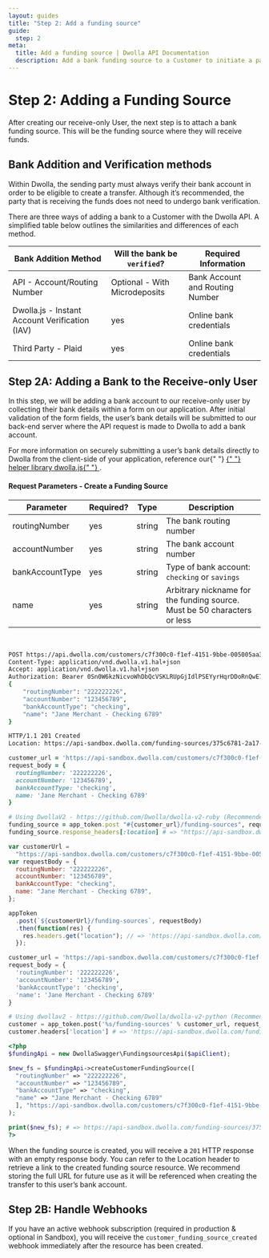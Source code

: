```yaml
---
layout: guides
title: "Step 2: Add a funding source"
guide:
  step: 2
meta:
  title: Add a funding source | Dwolla API Documentation
  description: Add a bank funding source to a Customer to initiate a pay-out transfer.
---
```



# Step 2: Adding a Funding Source

After creating our receive-only User, the next step is to attach a bank funding source. This will be the funding source where they will receive funds.

## Bank Addition and Verification methods

Within Dwolla, the sending party must always verify their bank account in order to be eligible to create a transfer. Although it’s recommended, the party that is receiving the funds does not need to undergo bank verification.

There are three ways of adding a bank to a Customer with the Dwolla API. A simplified table below outlines the similarities and differences of each method.

| Bank Addition Method                           | Will the bank be `verified`?  | Required Information            |
| ---------------------------------------------- | ----------------------------- | ------------------------------- |
| API - Account/Routing Number                   | Optional - With Microdeposits | Bank Account and Routing Number |
| Dwolla.js - Instant Account Verification (IAV) | yes                           | Online bank credentials         |
| Third Party - Plaid                            | yes                           | Online bank credentials         |

## Step 2A: Adding a Bank to the Receive-only User

In this step, we will be adding a bank account to our receive-only user by collecting their bank details within a form on our application. After initial validation of the form fields, the user’s bank details will be submitted to our back-end server where the API request is made to Dwolla to add a bank account.

<AlertBar variation="info">
  For more information on securely submitting a user’s bank details directly to
  Dwolla from the client-side of your application, reference our{" "}
  <a href="/resources/dwolla-js/add-a-bank-account.html">
    {" "}
    helper library dwolla.js{" "}
  </a>
  .
</AlertBar>

#### Request Parameters - Create a Funding Source

| Parameter       | Required? | Type   | Description                                                              |
| --------------- | --------- | ------ | ------------------------------------------------------------------------ |
| routingNumber   | yes       | string | The bank routing number                                                  |
| accountNumber   | yes       | string | The bank account number                                                  |
| bankAccountType | yes       | string | Type of bank account: `checking` or `savings`                            |
| name            | yes       | string | Arbitrary nickname for the funding source. Must be 50 characters or less |

<br />

```bash
POST https://api.dwolla.com/customers/c7f300c0-f1ef-4151-9bbe-005005aa3747/funding-sources
Content-Type: application/vnd.dwolla.v1.hal+json
Accept: application/vnd.dwolla.v1.hal+json
Authorization: Bearer 0Sn0W6kzNicvoWhDbQcVSKLRUpGjIdlPSEYyrHqrDDoRnQwE7Q
{
    "routingNumber": "222222226",
    "accountNumber": "123456789",
    "bankAccountType": "checking",
    "name": "Jane Merchant - Checking 6789"
}

HTTP/1.1 201 Created
Location: https://api-sandbox.dwolla.com/funding-sources/375c6781-2a17-476c-84f7-db7d2f6ffb31

```

```ruby
customer_url = 'https://api-sandbox.dwolla.com/customers/c7f300c0-f1ef-4151-9bbe-005005aa3747'
request_body = {
  routingNumber: '222222226',
  accountNumber: '123456789',
  bankAccountType: 'checking',
  name: 'Jane Merchant - Checking 6789'
}

# Using DwollaV2 - https://github.com/Dwolla/dwolla-v2-ruby (Recommended)
funding_source = app_token.post "#{customer_url}/funding-sources", request_body
funding_source.response_headers[:location] # => "https://api-sandbox.dwolla.com/funding-sources/375c6781-2a17-476c-84f7-db7d2f6ffb31"
```

```javascript
var customerUrl =
  "https://api-sandbox.dwolla.com/customers/c7f300c0-f1ef-4151-9bbe-005005aa3747";
var requestBody = {
  routingNumber: "222222226",
  accountNumber: "123456789",
  bankAccountType: "checking",
  name: "Jane Merchant - Checking 6789",
};

appToken
  .post(`${customerUrl}/funding-sources`, requestBody)
  .then(function(res) {
    res.headers.get("location"); // => 'https://api-sandbox.dwolla.com/funding-sources/375c6781-2a17-476c-84f7-db7d2f6ffb31'
  });
```

```python
customer_url = 'https://api-sandbox.dwolla.com/customers/c7f300c0-f1ef-4151-9bbe-005005aa3747'
request_body = {
  'routingNumber': '222222226',
  'accountNumber': '123456789',
  'bankAccountType': 'checking',
  'name': 'Jane Merchant - Checking 6789'
}

# Using dwollav2 - https://github.com/Dwolla/dwolla-v2-python (Recommended)
customer = app_token.post('%s/funding-sources' % customer_url, request_body)
customer.headers['location'] # => 'https://api-sandbox.dwolla.com/funding-sources/375c6781-2a17-476c-84f7-db7d2f6ffb31'
```

```php
<?php
$fundingApi = new DwollaSwagger\FundingsourcesApi($apiClient);

$new_fs = $fundingApi->createCustomerFundingSource([
  "routingNumber" => "222222226",
  "accountNumber" => "123456789",
  "bankAccountType" => "checking",
  "name" => "Jane Merchant - Checking 6789"
  ], "https://api-sandbox.dwolla.com/customers/c7f300c0-f1ef-4151-9bbe-005005aa3747"
);

print($new_fs); # => https://api-sandbox.dwolla.com/funding-sources/375c6781-2a17-476c-84f7-db7d2f6ffb31
?>
```

When the funding source is created, you will receive a `201` HTTP response with an empty response body. You can refer to the Location header to retrieve a link to the created funding source resource. We recommend storing the full URL for future use as it will be referenced when creating the transfer to this user’s bank account.

## Step 2B: Handle Webhooks

If you have an active webhook subscription (required in production & optional in Sandbox), you will receive the `customer_funding_source_created` webhook immediately after the resource has been created.
